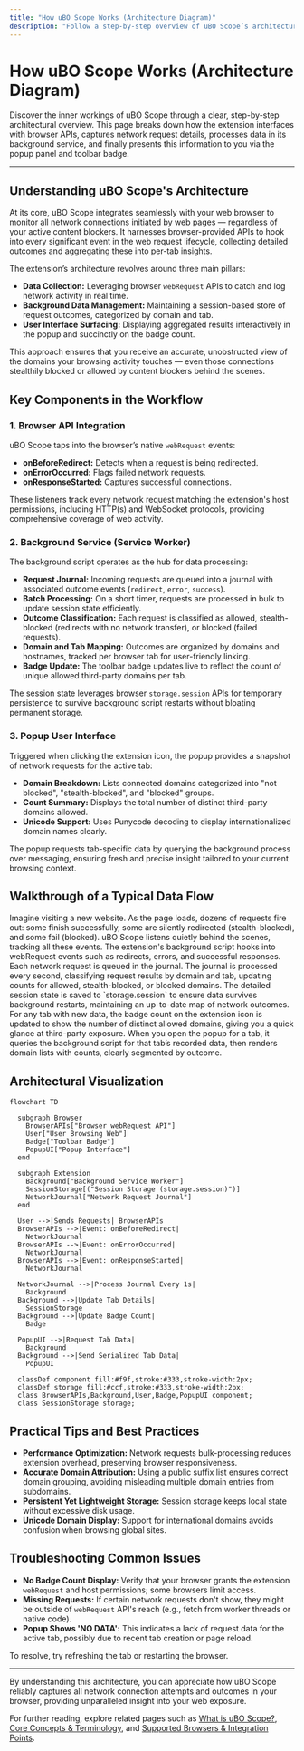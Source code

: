 ```yaml
---
title: "How uBO Scope Works (Architecture Diagram)"
description: "Follow a step-by-step overview of uBO Scope’s architecture using a mermaid diagram. See how the extension hooks into browser APIs, collects request data, and surfaces information to the user via the popup and badge."
---
```


# How uBO Scope Works (Architecture Diagram)

Discover the inner workings of uBO Scope through a clear, step-by-step architectural overview. This page breaks down how the extension interfaces with browser APIs, captures network request details, processes data in its background service, and finally presents this information to you via the popup panel and toolbar badge.

---

## Understanding uBO Scope's Architecture

At its core, uBO Scope integrates seamlessly with your web browser to monitor all network connections initiated by web pages — regardless of your active content blockers. It harnesses browser-provided APIs to hook into every significant event in the web request lifecycle, collecting detailed outcomes and aggregating these into per-tab insights.

The extension’s architecture revolves around three main pillars:

- **Data Collection:** Leveraging browser `webRequest` APIs to catch and log network activity in real time.
- **Background Data Management:** Maintaining a session-based store of request outcomes, categorized by domain and tab.
- **User Interface Surfacing:** Displaying aggregated results interactively in the popup and succinctly on the badge count.

This approach ensures that you receive an accurate, unobstructed view of the domains your browsing activity touches — even those connections stealthily blocked or allowed by content blockers behind the scenes.

## Key Components in the Workflow

### 1. Browser API Integration

uBO Scope taps into the browser’s native `webRequest` events:

- **onBeforeRedirect:** Detects when a request is being redirected.
- **onErrorOccurred:** Flags failed network requests.
- **onResponseStarted:** Captures successful connections.

These listeners track every network request matching the extension's host permissions, including HTTP(s) and WebSocket protocols, providing comprehensive coverage of web activity.

### 2. Background Service (Service Worker)

The background script operates as the hub for data processing:

- **Request Journal:** Incoming requests are queued into a journal with associated outcome events (`redirect`, `error`, `success`).
- **Batch Processing:** On a short timer, requests are processed in bulk to update session state efficiently.
- **Outcome Classification:** Each request is classified as allowed, stealth-blocked (redirects with no network transfer), or blocked (failed requests).
- **Domain and Tab Mapping:** Outcomes are organized by domains and hostnames, tracked per browser tab for user-friendly linking.
- **Badge Update:** The toolbar badge updates live to reflect the count of unique allowed third-party domains per tab.

The session state leverages browser `storage.session` APIs for temporary persistence to survive background script restarts without bloating permanent storage.

### 3. Popup User Interface

Triggered when clicking the extension icon, the popup provides a snapshot of network requests for the active tab:

- **Domain Breakdown:** Lists connected domains categorized into "not blocked", "stealth-blocked", and "blocked" groups.
- **Count Summary:** Displays the total number of distinct third-party domains allowed.
- **Unicode Support:** Uses Punycode decoding to display internationalized domain names clearly.

The popup requests tab-specific data by querying the background process over messaging, ensuring fresh and precise insight tailored to your current browsing context.

## Walkthrough of a Typical Data Flow

<Tip>
Imagine visiting a new website. As the page loads, dozens of requests fire out: some finish successfully, some are silently redirected (stealth-blocked), and some fail (blocked). uBO Scope listens quietly behind the scenes, tracking all these events.
</Tip>

<Steps>
<Step title="Request Interception">
The extension's background script hooks into webRequest events such as redirects, errors, and successful responses. Each network request is queued in the journal.
</Step>
<Step title="Batch Processing">
The journal is processed every second, classifying request results by domain and tab, updating counts for allowed, stealth-blocked, or blocked domains.
</Step>
<Step title="Session Storage Update">
The detailed session state is saved to `storage.session` to ensure data survives background restarts, maintaining an up-to-date map of network outcomes.
</Step>
<Step title="Badge Refresh">
For any tab with new data, the badge count on the extension icon is updated to show the number of distinct allowed domains, giving you a quick glance at third-party exposure.
</Step>
<Step title="On-Demand Popup Rendering">
When you open the popup for a tab, it queries the background script for that tab’s recorded data, then renders domain lists with counts, clearly segmented by outcome.
</Step>
</Steps>

## Architectural Visualization

```mermaid
flowchart TD

  subgraph Browser
    BrowserAPIs["Browser webRequest API"]
    User["User Browsing Web"]
    Badge["Toolbar Badge"]
    PopupUI["Popup Interface"]
  end

  subgraph Extension
    Background["Background Service Worker"]
    SessionStorage[("Session Storage (storage.session)")]
    NetworkJournal["Network Request Journal"]
  end

  User -->|Sends Requests| BrowserAPIs
  BrowserAPIs -->|Event: onBeforeRedirect|
    NetworkJournal
  BrowserAPIs -->|Event: onErrorOccurred|
    NetworkJournal
  BrowserAPIs -->|Event: onResponseStarted|
    NetworkJournal

  NetworkJournal -->|Process Journal Every 1s|
    Background
  Background -->|Update Tab Details|
    SessionStorage
  Background -->|Update Badge Count|
    Badge

  PopupUI -->|Request Tab Data|
    Background
  Background -->|Send Serialized Tab Data|
    PopupUI

  classDef component fill:#f9f,stroke:#333,stroke-width:2px;
  classDef storage fill:#ccf,stroke:#333,stroke-width:2px;
  class BrowserAPIs,Background,User,Badge,PopupUI component;
  class SessionStorage storage;
```

## Practical Tips and Best Practices

- **Performance Optimization:** Network requests bulk-processing reduces extension overhead, preserving browser responsiveness.
- **Accurate Domain Attribution:** Using a public suffix list ensures correct domain grouping, avoiding misleading multiple domain entries from subdomains.
- **Persistent Yet Lightweight Storage:** Session storage keeps local state without excessive disk usage.
- **Unicode Domain Display:** Support for international domains avoids confusion when browsing global sites.

## Troubleshooting Common Issues

- **No Badge Count Display:** Verify that your browser grants the extension `webRequest` and host permissions; some browsers limit access.
- **Missing Requests:** If certain network requests don't show, they might be outside of `webRequest` API's reach (e.g., fetch from worker threads or native code).
- **Popup Shows 'NO DATA':** This indicates a lack of request data for the active tab, possibly due to recent tab creation or page reload.

To resolve, try refreshing the tab or restarting the browser.

---

By understanding this architecture, you can appreciate how uBO Scope reliably captures all network connection attempts and outcomes in your browser, providing unparalleled insight into your web exposure.

For further reading, explore related pages such as [What is uBO Scope?](../introduction-core-concepts/product-overview), [Core Concepts & Terminology](../introduction-core-concepts/core-concepts-terminology), and [Supported Browsers & Integration Points](../architecture-workflows/browser-integration).